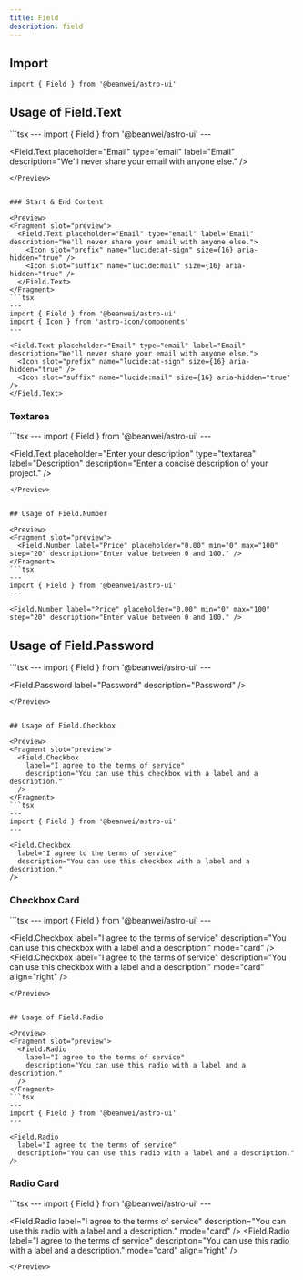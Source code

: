 ```yaml
---
title: Field
description: field
---
```



## Import

```tsx
import { Field } from '@beanwei/astro-ui'
```


## Usage of Field.Text

<Preview>
  <Fragment slot="preview">
    <Field.Text placeholder="Email" type="email" label="Email" description="We'll never share your email with anyone else." />
  </Fragment>
  ```tsx
  ---
  import { Field } from '@beanwei/astro-ui'
  ---

  <Field.Text
    placeholder="Email"
    type="email"
    label="Email"
    description="We'll never share your email with anyone else."
  />
  ```
</Preview>


### Start & End Content

<Preview>
  <Fragment slot="preview">
    <Field.Text placeholder="Email" type="email" label="Email" description="We'll never share your email with anyone else.">
      <Icon slot="prefix" name="lucide:at-sign" size={16} aria-hidden="true" />
      <Icon slot="suffix" name="lucide:mail" size={16} aria-hidden="true" />
    </Field.Text>
  </Fragment>
  ```tsx
  ---
  import { Field } from '@beanwei/astro-ui'
  import { Icon } from 'astro-icon/components'
  ---

  <Field.Text placeholder="Email" type="email" label="Email" description="We'll never share your email with anyone else.">
    <Icon slot="prefix" name="lucide:at-sign" size={16} aria-hidden="true" />
    <Icon slot="suffix" name="lucide:mail" size={16} aria-hidden="true" />
  </Field.Text>
  ```
</Preview>


### Textarea

<Preview>
  <Fragment slot="preview">
    <Field.Text placeholder="Enter your description" type="textarea" label="Description" description="Enter a concise description of your project." />
  </Fragment>
  ```tsx
  ---
  import { Field } from '@beanwei/astro-ui'
  ---

  <Field.Text
    placeholder="Enter your description"
    type="textarea"
    label="Description"
    description="Enter a concise description of your project."
  />
  ```
</Preview>


## Usage of Field.Number

<Preview>
  <Fragment slot="preview">
    <Field.Number label="Price" placeholder="0.00" min="0" max="100" step="20" description="Enter value between 0 and 100." />
  </Fragment>
  ```tsx
  ---
  import { Field } from '@beanwei/astro-ui'
  ---

  <Field.Number label="Price" placeholder="0.00" min="0" max="100" step="20" description="Enter value between 0 and 100." />
  ```
</Preview>


## Usage of Field.Password

<Preview>
  <Fragment slot="preview">
    <Field.Password label="Password" description="Password" />
  </Fragment>
  ```tsx
  ---
  import { Field } from '@beanwei/astro-ui'
  ---

  <Field.Password label="Password" description="Password" />
  ```
</Preview>


## Usage of Field.Checkbox

<Preview>
  <Fragment slot="preview">
    <Field.Checkbox
      label="I agree to the terms of service"
      description="You can use this checkbox with a label and a description."
    />
  </Fragment>
  ```tsx
  ---
  import { Field } from '@beanwei/astro-ui'
  ---

  <Field.Checkbox
    label="I agree to the terms of service"
    description="You can use this checkbox with a label and a description."
  />
  ```
</Preview>


### Checkbox Card

<Preview>
  <Fragment slot="preview">
    <Field.Checkbox
      label="I agree to the terms of service"
      description="You can use this checkbox with a label and a description."
      mode="card"
    />
    <Field.Checkbox
      label="I agree to the terms of service"
      description="You can use this checkbox with a label and a description."
      mode="card"
      align="right"
    />
  </Fragment>
  ```tsx
  ---
  import { Field } from '@beanwei/astro-ui'
  ---

  <Field.Checkbox
    label="I agree to the terms of service"
    description="You can use this checkbox with a label and a description."
    mode="card"
  />
  <Field.Checkbox
    label="I agree to the terms of service"
    description="You can use this checkbox with a label and a description."
    mode="card"
    align="right"
  />
  ```
</Preview>


## Usage of Field.Radio

<Preview>
  <Fragment slot="preview">
    <Field.Radio
      label="I agree to the terms of service"
      description="You can use this radio with a label and a description."
    />
  </Fragment>
  ```tsx
  ---
  import { Field } from '@beanwei/astro-ui'
  ---

  <Field.Radio
    label="I agree to the terms of service"
    description="You can use this radio with a label and a description."
  />
  ```
</Preview>


### Radio Card

<Preview>
  <Fragment slot="preview">
    <Field.Radio
      label="I agree to the terms of service"
      description="You can use this radio with a label and a description."
      mode="card"
    />
    <Field.Radio
      label="I agree to the terms of service"
      description="You can use this radio with a label and a description."
      mode="card"
      align="right"
    />
  </Fragment>
  ```tsx
  ---
  import { Field } from '@beanwei/astro-ui'
  ---

  <Field.Radio
    label="I agree to the terms of service"
    description="You can use this radio with a label and a description."
    mode="card"
  />
  <Field.Radio
    label="I agree to the terms of service"
    description="You can use this radio with a label and a description."
    mode="card"
    align="right"
  />
  ```
</Preview>
